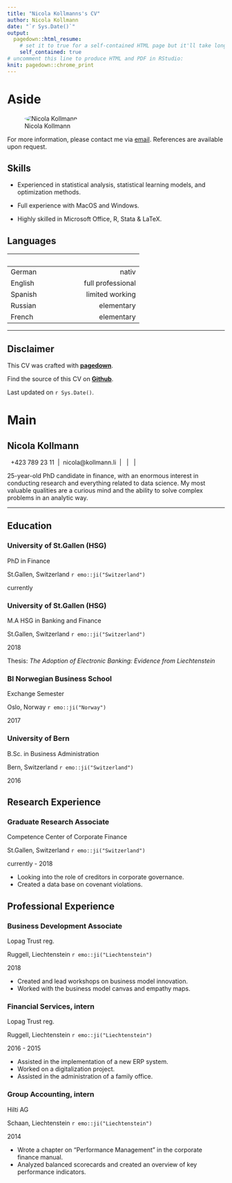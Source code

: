 ```yaml
---
title: "Nicola Kollmanns's CV"
author: Nicola Kollmann
date: "`r Sys.Date()`"
output:
  pagedown::html_resume:
    # set it to true for a self-contained HTML page but it'll take longer to render
    self_contained: true
# uncomment this line to produce HTML and PDF in RStudio:
knit: pagedown::chrome_print
---
```


Aside
================================================================================


![Nicola Kollmann](https://avatars3.githubusercontent.com/u/57948862?s=460&u=258033fc01717effe401fe98fa3bf70054d66d00&v=4){style="border-radius:50%"}


For more information, please contact me via [email](mailto:nicola@kollmann.li). References are available upon request.

Skills {#skills}
--------------------------------------------------------------------------------

- Experienced in statistical analysis, statistical learning models, and optimization methods.

- Full experience with MacOS and Windows.

- Highly skilled in Microsoft Office, R, Stata & LaTeX.

Languages {#languages}
--------------------------------------------------------------------------------
|&nbsp; | &nbsp;             |  
|:------|-------------------:|
|German | nativ              |
|English| &nbsp; &nbsp; &nbsp; &nbsp; &nbsp; &nbsp; &nbsp; full professional  |
|Spanish| limited working    |
|Russian| elementary         |
|French | elementary         |

***

Disclaimer {#disclaimer}
--------------------------------------------------------------------------------
 
This CV was crafted with [**pagedown**](https://github.com/rstudio/pagedown).  

Find the source of this CV on [**Github**](https://github.com/NicolaKollmann/CV).

Last updated on `r Sys.Date()`.



Main
================================================================================

Nicola Kollmann {#title}
--------------------------------------------------------------------------------

<i class="fa fa-mobile"></i> &nbsp; +423 789 23 11 &nbsp;|&nbsp; <i class="fa fa-envelope"></i> nicola@kollmann.li &nbsp;|&nbsp; [<i class="fa fa-linkedin"></i>](https://www.linkedin.com/in/nicola-andreas-kollmann-546b06128/) &nbsp;|&nbsp; [<i class="fa fa-twitter"></i>](https://twitter.com/NicolaKollmann) &nbsp;|&nbsp; [<i class="fa fa-github"></i>](https://github.com/NicolaKollmann)  

25-year-old PhD candidate in finance, with an enormous interest in conducting research and everything related to data science.
My most valuable qualities are a curious mind and the ability to solve complex problems in an analytic way.

***

Education {data-icon=graduation-cap data-concise=true}
--------------------------------------------------------------------------------

### University of St.Gallen (HSG)

PhD in Finance

St.Gallen, Switzerland `r emo::ji("Switzerland")`

currently

### University of St.Gallen (HSG)

M.A HSG in Banking and Finance 

St.Gallen, Switzerland `r emo::ji("Switzerland")`

2018

Thesis: *The Adoption of Electronic Banking: Evidence from Liechtenstein*

### BI Norwegian Business School

Exchange Semester

Oslo, Norway `r emo::ji("Norway")`

2017

### University of Bern

B.Sc. in Business Administration

Bern, Switzerland `r emo::ji("Switzerland")`

2016

Research Experience {data-icon=laptop}
--------------------------------------------------------------------------------

### Graduate Research Associate

Competence Center of Corporate Finance

St.Gallen, Switzerland `r emo::ji("Switzerland")`

currently - 2018

- Looking into the role of creditors in corporate governance.
- Created a data base on covenant violations.

Professional Experience {data-icon=suitcase}
--------------------------------------------------------------------------------

### Business Development Associate

Lopag Trust reg.

Ruggell, Liechtenstein `r emo::ji("Liechtenstein")`

2018

::: concise
- Created and lead workshops on business model innovation. 
- Worked with the business model canvas and empathy maps.
:::

### Financial Services, intern

Lopag Trust reg.

Ruggell, Liechtenstein `r emo::ji("Liechtenstein")`

2016 - 2015

::: concise
- Assisted in the implementation of a new ERP system. 
- Worked on a digitalization project.
- Assisted in the administration of a family office.
:::

### Group Accounting, intern

Hilti AG

Schaan, Liechtenstein `r emo::ji("Liechtenstein")`

2014

::: concise
- Wrote a chapter on "Performance Management" in the corporate finance manual. 
- Analyzed balanced scorecards and created an overview of key performance indicators.
:::
